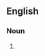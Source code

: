 {{also|way station}}

==English==

===Noun===
{{en-noun}}

# {{alternative spelling of|en|way station}}